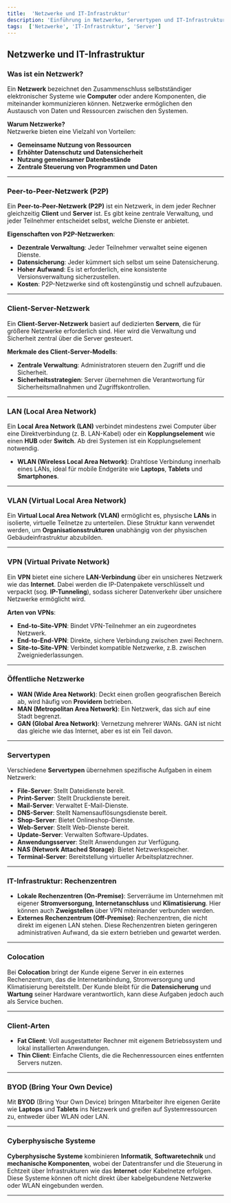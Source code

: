 ```yaml
---
title:  'Netzwerke und IT-Infrastruktur'
description: 'Einführung in Netzwerke, Servertypen und IT-Infrastrukturen'
tags:  ['Netzwerke', 'IT-Infrastruktur', 'Server']
---
```


## Netzwerke und IT-Infrastruktur

### Was ist ein Netzwerk?

Ein **Netzwerk** bezeichnet den Zusammenschluss selbstständiger elektronischer Systeme wie **Computer** oder andere Komponenten, die miteinander kommunizieren können. Netzwerke ermöglichen den Austausch von Daten und Ressourcen zwischen den Systemen.

**Warum Netzwerke?**  
Netzwerke bieten eine Vielzahl von Vorteilen:

- **Gemeinsame Nutzung von Ressourcen**
- **Erhöhter Datenschutz und Datensicherheit**
- **Nutzung gemeinsamer Datenbestände**
- **Zentrale Steuerung von Programmen und Daten**

---

### Peer-to-Peer-Netzwerk (P2P)

Ein **Peer-to-Peer-Netzwerk (P2P)** ist ein Netzwerk, in dem jeder Rechner gleichzeitig **Client** und **Server** ist. Es gibt keine zentrale Verwaltung, und jeder Teilnehmer entscheidet selbst, welche Dienste er anbietet.

**Eigenschaften von P2P-Netzwerken**:

- **Dezentrale Verwaltung**: Jeder Teilnehmer verwaltet seine eigenen Dienste.
- **Datensicherung**: Jeder kümmert sich selbst um seine Datensicherung.
- **Hoher Aufwand**: Es ist erforderlich, eine konsistente Versionsverwaltung sicherzustellen.
- **Kosten**: P2P-Netzwerke sind oft kostengünstig und schnell aufzubauen.

---

### Client-Server-Netzwerk

Ein **Client-Server-Netzwerk** basiert auf dedizierten **Servern**, die für größere Netzwerke erforderlich sind. Hier wird die Verwaltung und Sicherheit zentral über die Server gesteuert.

**Merkmale des Client-Server-Modells**:

- **Zentrale Verwaltung**: Administratoren steuern den Zugriff und die Sicherheit.
- **Sicherheitsstrategien**: Server übernehmen die Verantwortung für Sicherheitsmaßnahmen und Zugriffskontrollen.

---

### LAN (Local Area Network)

Ein **Local Area Network (LAN)** verbindet mindestens zwei Computer über eine Direktverbindung (z. B. LAN-Kabel) oder ein **Kopplungselement** wie einen **HUB** oder **Switch**. Ab drei Systemen ist ein Kopplungselement notwendig.

- **WLAN (Wireless Local Area Network)**: Drahtlose Verbindung innerhalb eines LANs, ideal für mobile Endgeräte wie **Laptops**, **Tablets** und **Smartphones**.

---

### VLAN (Virtual Local Area Network)

Ein **Virtual Local Area Network (VLAN)** ermöglicht es, physische **LANs** in isolierte, virtuelle Teilnetze zu unterteilen. Diese Struktur kann verwendet werden, um **Organisationsstrukturen** unabhängig von der physischen Gebäudeinfrastruktur abzubilden.

---

### VPN (Virtual Private Network)

Ein **VPN** bietet eine sichere **LAN-Verbindung** über ein unsicheres Netzwerk wie das **Internet**. Dabei werden die IP-Datenpakete verschlüsselt und verpackt (sog. **IP-Tunneling**), sodass sicherer Datenverkehr über unsichere Netzwerke ermöglicht wird.

**Arten von VPNs**:

- **End-to-Site-VPN**: Bindet VPN-Teilnehmer an ein zugeordnetes Netzwerk.
- **End-to-End-VPN**: Direkte, sichere Verbindung zwischen zwei Rechnern.
- **Site-to-Site-VPN**: Verbindet kompatible Netzwerke, z.B. zwischen Zweigniederlassungen.

---

### Öffentliche Netzwerke

- **WAN (Wide Area Network)**: Deckt einen großen geografischen Bereich ab, wird häufig von **Providern** betrieben.
- **MAN (Metropolitan Area Network)**: Ein Netzwerk, das sich auf eine Stadt begrenzt.
- **GAN (Global Area Network)**: Vernetzung mehrerer WANs. GAN ist nicht das gleiche wie das Internet, aber es ist ein Teil davon.

---

### Servertypen

Verschiedene **Servertypen** übernehmen spezifische Aufgaben in einem Netzwerk:

- **File-Server**: Stellt Dateidienste bereit.
- **Print-Server**: Stellt Druckdienste bereit.
- **Mail-Server**: Verwaltet E-Mail-Dienste.
- **DNS-Server**: Stellt Namensauflösungsdienste bereit.
- **Shop-Server**: Bietet Onlineshop-Dienste.
- **Web-Server**: Stellt Web-Dienste bereit.
- **Update-Server**: Verwalten Software-Updates.
- **Anwendungsserver**: Stellt Anwendungen zur Verfügung.
- **NAS (Network Attached Storage)**: Bietet Netzwerkspeicher.
- **Terminal-Server**: Bereitstellung virtueller Arbeitsplatzrechner.

---

### IT-Infrastruktur: Rechenzentren

- **Lokale Rechenzentren (On-Premise)**: Serverräume im Unternehmen mit eigener **Stromversorgung**, **Internetanschluss** und **Klimatisierung**. Hier können auch **Zweigstellen** über VPN miteinander verbunden werden.
- **Externes Rechenzentrum (Off-Premise)**: Rechenzentren, die nicht direkt im eigenen LAN stehen. Diese Rechenzentren bieten geringeren administrativen Aufwand, da sie extern betrieben und gewartet werden.

---

### Colocation

Bei **Colocation** bringt der Kunde eigene Server in ein externes Rechenzentrum, das die Internetanbindung, Stromversorgung und Klimatisierung bereitstellt. Der Kunde bleibt für die **Datensicherung** und **Wartung** seiner Hardware verantwortlich, kann diese Aufgaben jedoch auch als Service buchen.

---

### Client-Arten

- **Fat Client**: Voll ausgestatteter Rechner mit eigenem Betriebssystem und lokal installierten Anwendungen.
- **Thin Client**: Einfache Clients, die die Rechenressourcen eines entfernten Servers nutzen.

---

### BYOD (Bring Your Own Device)

Mit **BYOD** (Bring Your Own Device) bringen Mitarbeiter ihre eigenen Geräte wie **Laptops** und **Tablets** ins Netzwerk und greifen auf Systemressourcen zu, entweder über WLAN oder LAN.

---

### Cyberphysische Systeme

**Cyberphysische Systeme** kombinieren **Informatik**, **Softwaretechnik** und **mechanische Komponenten**, wobei der Datentransfer und die Steuerung in Echtzeit über Infrastrukturen wie das **Internet** oder Kabelnetze erfolgen. Diese Systeme können oft nicht direkt über kabelgebundene Netzwerke oder WLAN eingebunden werden.

---